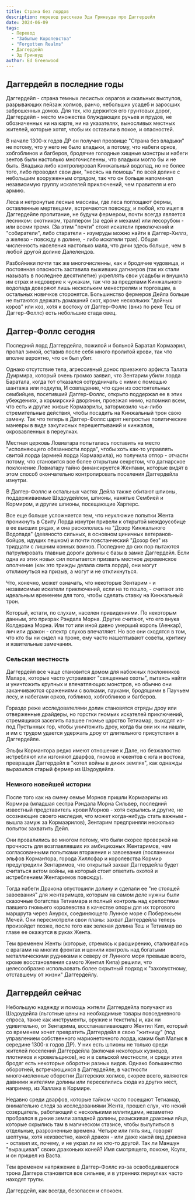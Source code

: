 ```yaml
---
title: Страна без лордов
description: перевод рассказа Эда Гринвуда про Даггердейл
date: 2024-06-09
tags:
  - Перевод
  - "Забытые Королевства"
  - "Forgotten Realms"
  - Даггердейл
  - Эд Гринвуд
author: Ed Greenwood
---
```


## Даггердейл в последние годы

Даггердейл - страна темных лесистых оврагов и скальных выступов, разрывающих пейзаж холмов, ранчо, небольших усадеб и заросших заброшенных домов. Для тех, кто держится его грунтовых дорог, Даггердейл - место множества блуждающих ручьев и прудов, не обозначенных ни на карте, ни на указателях, выносливых местных жителей, которые хотят, чтобы их оставили в покое, и опасностей.

В начале 1300-х годов ДР он получил прозвище "Страна без владыки" не потому, что у него не было владыки, а потому, что набеги орков, хобгоблинов и багберов, бродячие голодные хищные монстры и набеги зентов были настолько многочисленны, что владыки могло бы и не быть. Владыка либо контролировал Кинжальный водопад, но не более того, либо проводил свои дни, "несясь на помощь" по всей долине с небольшим вооруженным отрядом, так что он больше напоминал независимую группу искателей приключений, чем правителя и его армию.

Леса и нетронутые лесные массивы, где леса поглощают фермы, оставленные мертвецами, встречаются повсюду, и любой, кто ищет в Даггердейле пропитание, не будучи фермером, почти всегда является лесником: охотником, траппером (за едой и мехами) или лесорубом - или всеми тремя. (За этим "почти" стоят искатели приключений и "собиратели", либо старатели - изумруды можно найти в Даггер-Хиллз, а железо - повсюду в долине, - либо искатели трав). Общая численность населения настолько мала, что дичи здесь больше, чем в любой другой долине Далелендов.

Разбойники почти так же многочисленны, как и бродячие чудовища, и постоянная опасность заставила выживших дагнаеров (так их стали называть в последнее десятилетие) укреплять свои усадьбы и внушила им страх и недоверие к чужакам, так что за пределами Кинжального водопада доверяют лишь нескольким менестрелям и торговцам, а остальных новичков сторонятся. Большинство фермеров Дейла больше не пытаются держать домашний скот, кроме нескольких "дойных коров" или коз, хотя к востоку от Даггер-Фоллс (вниз по реке Теш от Даггер-Фоллс) есть небольшие стада овец.

## Даггер-Фоллс сегодня

Последний лорд Даггердейла, пожилой и больной Баратал Кормаэрил, пропал зимой, оставив после себя много пролитой крови, так что вполне вероятно, что он был убит.

Однако отсутствие тела, агрессивный донос приезжего арфиста Талата Дуирмира, который очень громко заявил, что Зентарим убили лорда Баратала, когда тот отказался сотрудничать с ними с помощью шантажа или подкупа, И совпадение, что один из состоятельных сембийцев, посетивший Даггер-Фоллс, открыто поддержал ее в этих убеждениях, а кормирский дворянин, проезжая мимо, напомнил всем, что есть и другие живые Кормаэрилы, затормозило чьи-либо стремительные действия, чтобы посадить на Кинжальный трон свою замену. Так что теперь в Даггер-Фоллс царят непростые политические маневры в виде закулисных перешептываний и кинжалов, окровавленных в переулках.

Местная церковь Ловиатара попыталась поставить на место "исполняющего обязанности лорда", чтобы хоть как-то управлять свитой лорда (армией лорда Кормаэрила), но получила отпор - отчасти потому, что становится все более открытым секретом, что дагнарское поклонение Ловиатару тайно финансируется Жентами, которые видят в этом способ окончательно контролировать поселения Даггердейла изнутри.

В Даггер-Фоллс и остальных частях Дейла также обитают шпионы, поддерживаемые Шэдоудейлом, шпионы, нанятые Сембией и Кормиром, и другие шпионы, посещающие Харперс.

Все еще больше усложняется тем, что неуклюжие попытки Жента проникнуть в Свиту Лорда изнутри привели к открытой междоусобице в ее высших рядах, и она раскололась на "Дозор Кинжального Водопада" (девяносто сильных, в основном циничных ветеранов-бойцов, идущих пешком) и почти повстанческий "Дозор без" из тридцати с лишним конных воинов. Последние до сих пор пытаются патрулировать главные дороги долины с базы в замке Даггердейл. Если одна из этих новых сил попытается призвать местное деревенское ополчение (как это трижды делала свита лорда), они могут откликнуться на призыв, а могут и не откликнуться.

Что, конечно, может означать, что некоторые Зентарим - и независимые искатели приключений, если на то пошло, - считают это идеальным временем для того, чтобы сделать ставку на Кинжальный трон.

Который, кстати, по слухам, населен привидениями. По некоторым данным, это призрак Рэндала Морна. Другие считают, что его внука Колдерана Морна. Или тот или иной давно умерший король (Аенкар), лич или дракон - спектр слухов впечатляет. Но все они сходятся в том, что кто бы ни сидел на троне, ему часто нашептывают советы, критику и язвительные замечания.

### Сельская местность

Даггердейл все чаще становится домом для набожных поклонников Малара, которые часто устраивают "священные охоты", пытаясь найти и уничтожить крупных и впечатляющих монстров, но обычно они заканчиваются сражениями с волками, пауками, бродящими в Паучьем лесу, и набегами орков, гоблинов, хобгоблинов и багберов.

Гораздо реже исследователями долин становятся отряды дроу или отверженные драйдеры, но горстки гномьих искателей приключений, стремящихся заселить павшее гномье царство Тетиамар, выходят из-под Пустынных гор, чтобы уничтожить дроу, когда бы они их ни нашли, и им с трудом удается удержать дроу от длительного присутствия в Даггердейле.

Эльфы Кормантора редко имеют отношение к Дале, но безжалостно истребляют или изгоняют дварфов, гномов и чжентов с юга и востока, превращая Даггердейл в "котел войны в диких землях", как однажды выразился старый фермер из Шэдоудейла.

### Немного новейшей истории

После того как на смену семье Морнов пришли Кормаэрилы из Кормира (младшая сестра Рэндала Морна Сильвер, последний известный представитель крови Морнов - хотя скрылись и другие, не осознающие своего наследия, что может когда-нибудь стать важным - вышла замуж за Кормаэрилов), Зентарим предприняли несколько попыток захватить Дейл.

Они провалились во многом потому, что были скорее проверкой на прочность для возглавлявших их амбициозных Жентаримов, чем согласованными попытками вторжения и завоевания (посланники эльфов Кормантора, города Хиллсфар и королевства Кормир предупредили Зентаримов, что открытый захват Даггердейла будет считаться актом войны, на который стоит ответить охотой и истреблением Жентаримов повсюду).

Тогда набеги Дракона опустошили долину и сделали ее "не стоящей завоевания" для жентаримцев, которым на самом деле нужны были сказочные богатства Тетиамара и полный контроль над крепостями павшего гномьего королевства в качестве опоры для их торгового маршрута через Анурох, соединяющего Лунное море с Побережьем Мечей. Они пересмотрели свои планы: захват Даггердейла теперь произойдет позже, после того как зеленая долина Теш и Тетиамар во главе ее окажутся в руках Жента.

Тем временем Женты (которые, стремясь к расширению, сталкивались с врагами на многих фронтах и ценили контроль над богатыми металлическими рудниками к северу от Лунного моря превыше всего, кроме восстановления самого Жентил Кипа) решили, что целесообразно использовать более скрытный подход к "захолустному, отставшему от жизни" Даггердейлу.

## Даггердейл сейчас

Небольшую надежду и помощь жители Даггердейла получают из Шэдоудейла (льготные цены на необходимые товары повседневного спроса, такие как инструменты, оружие и текстиль) и, как ни удивительно, от Зентарима, восстанавливающего Жентил Кип, который со временем хочет превратить Даггердейл в свою "житницу" (под управлением собственного марионеточного лорда, каким был Малык в середине 1300-х годов ДР). У них есть шпионы не только среди жителей поселений Даггердейла (включая некоторых кузнецов, плотников и кровельщиков), но и в сельской местности, и среди этих бродяг есть некоторые оборотни разных видов. Однако большинство оборотней, встречающихся в Даггердейле, в частности многочисленные оборотни Даггерских холмов, скорее всего, являются давними жителями долины или переселились сюда из других мест, например, из Халлака в Кормире.

Недавно среди дварфов, которые тайком часто посещают Тетиамар, внимательно следя за исследованиями Жента, прошел слух, что некий созерцатель, работающий с несколькими иллитидами, незаметно пробрался в дикие земли западной долины, разыскивая драконьи яйца, которые скрылись там в магическом стазисе, чтобы вылупиться в отдельные, разрозненные времена. Четыре или пять яиц, говорят шептуны, хотя неизвестно, какой дракон - или даже какой вид дракона - оставил их, почему, и не украл ли их кто-то другой. Так ли Маншун "выращивал" своих драконьих коней? Имя смотрящего, похоже, Ксулх, и он пришел из Васта.

Тем временем напряжение в Даггер-Фоллс из-за освободившегося трона Даггера становится все сильнее, и в утренних переулках часто находят трупы.

Даггердейл, как всегда, безопасен и спокоен.
